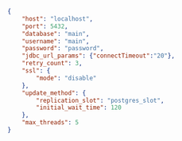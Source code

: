 ```json title="source.json"
{
    "host": "localhost",
    "port": 5432,
    "database": "main",
    "username": "main",
    "password": "password",
    "jdbc_url_params": {"connectTimeout":"20"},
    "retry_count": 3,
    "ssl": {
        "mode": "disable"
    },
    "update_method": {
        "replication_slot": "postgres_slot",
        "initial_wait_time": 120
    },
    "max_threads": 5
}
```